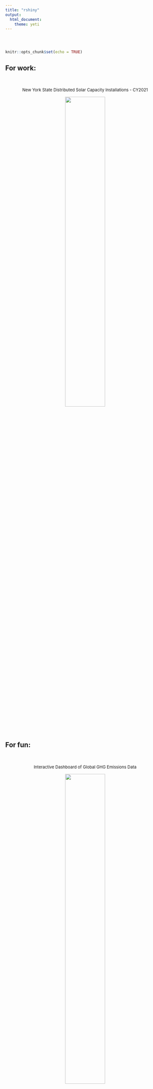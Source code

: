 ```yaml
---
title: "rshiny"
output: 
  html_document:
    theme: yeti
---
```


<style type="text/css">
.title {
  display: none;
}

#getting-started img {
  margin-right: 5px;
}

</style>

<div class="row" style="padding-top: 30px;">
<div class="col-sm-6">

```r
knitr::opts_chunk$set(echo = TRUE)
```

## For work:
<br>
<center> <font size = 2> New York State Distributed Solar Capacity Installations - CY2021 </font>
<br>

[![](images/shiny_1.png){width=50%}](zacharyg.shinyapps.io/ny_distriburted_solar)

<br> <br>
</center>
</div>
<div class="col-sm-6">

## For fun:
<br>
<center> <font size = 2> Interactive Dashboard of Global GHG Emissions Data </font> 
<br>

[![](images/shiny_2.png){width=50%}](zacharyg.shinyapps.io/global_emissions)

<br> <br>
</center>
</div>

 


### ...more to come!